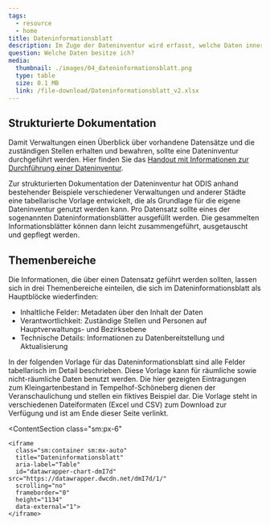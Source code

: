 ```yaml
---
tags:
  - resource
  - home
title: Dateninformationsblatt
description: Im Zuge der Dateninventur wird erfasst, welche Daten innerhalb einer Behörde, Abteilung oder Fachgruppe vorliegen. Die dabei gewonnen Informationen müssen strukturiert erfasst werden, um sie später leicht zusammenführen und austauschen zu können. ODIS hat deshalb eine Vorlage zur Dokumentation der Datenbestände entwickelt, die Sie als Grundlage für Ihre eigene Dateninventur verwenden können.
question: Welche Daten besitze ich?
media:
  thumbnail: ./images/04_dateninformationsblatt.png
  type: table
  size: 0.1 MB
  link: /file-download/Dateninformationsblatt_v2.xlsx
---
```


## Strukturierte Dokumentation

Damit Verwaltungen einen Überblick über vorhandene Datensätze und die zuständigen Stellen erhalten und bewahren, sollte eine Dateninventur durchgeführt werden. Hier finden Sie das [Handout mit Informationen zur Durchführung einer Dateninventur](/ressourcen/dateninventur).

Zur strukturierten Dokumentation der Dateninventur hat ODIS anhand bestehender Beispiele verschiedener Verwaltungen und anderer Städte eine tabellarische Vorlage entwickelt, die als Grundlage für die eigene Dateninventur genutzt werden kann. Pro Datensatz sollte eines der sogenannten Dateninformationsblätter ausgefüllt werden. Die gesammelten Informationsblätter können dann leicht zusammengeführt, ausgetauscht und gepflegt werden.

## Themenbereiche

Die Informationen, die über einen Datensatz geführt werden sollten, lassen sich in drei Themenbereiche einteilen, die sich im Dateninformationsblatt als Hauptblöcke wiederfinden:

- Inhaltliche Felder: Metadaten über den Inhalt der Daten
- Verantwortlichkeit: Zuständige Stellen und Personen auf Hauptverwaltungs- und Bezirksebene
- Technische Details: Informationen zu Datenbereitstellung und Aktualisierung

In der folgenden Vorlage für das Dateninformationsblatt sind alle Felder tabellarisch im Detail beschrieben. Diese Vorlage kann für räumliche sowie nicht-räumliche Daten benutzt werden. Die hier gezeigten Eintragungen zum Kleingartenbestand in Tempelhof-Schöneberg dienen der Veranschaulichung und stellen ein fiktives Beispiel dar. Die Vorlage steht in verschiedenen Dateiformaten (Excel und CSV) zum Download zur Verfügung und ist am Ende dieser Seite verlinkt.

<ContentSection 
  class="sm:px-6" 
  >
    <iframe 
      class="sm:container sm:mx-auto"     
      title="Dateninformationsblatt" 
      aria-label="Table" 
      id="datawrapper-chart-dmI7d" src="https://datawrapper.dwcdn.net/dmI7d/1/" 
      scrolling="no" 
      frameborder="0" 
      height="1134" 
      data-external="1">
    </iframe>
</ContentSection>

<script
  type="text/javascript"
  set:html={`!function(){"use strict";window.addEventListener("message",(function(e){if(void 0!==e.data["datawrapper-height"]){var t=document.querySelectorAll("iframe");for(var a in e.data["datawrapper-height"])for(var r=0;r<t.length;r++){if(t[r].contentWindow===e.source)t[r].style.height=e.data["datawrapper-height"][a]+"px"}}}))}();`}
/>{" "}



<MediaSection
  mediaMetadata={frontmatter.media}
  buttonText="Download Excel-Tabelle"
  buttonLink="/file-download/Dateninformationsblatt_v2.xlsx"
>
  <Dateninformationsblatt />
</MediaSection>

<MediaSection
  mediaMetadata={frontmatter.media}
  buttonText="Download CSV-Datei"
  buttonLink="/file-download/Dateninformationsblatt_v2.csv"
>
</MediaSection>

---


